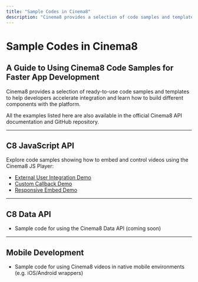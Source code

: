 ```yaml
---
title: "Sample Codes in Cinema8"
description: "Cinema8 provides a selection of code samples and templates to help accelerate your app development. Browse the sample code to learn how to build different components for your applications."
---
```



# Sample Codes in Cinema8

## A Guide to Using Cinema8 Code Samples for Faster App Development

Cinema8 provides a selection of ready-to-use code samples and templates to help developers accelerate integration and learn how to build different components with the platform.

<Callout type="info">
All the examples listed here are also available in the official Cinema8 API documentation and GitHub repository.
</Callout>

---

## C8 JavaScript API

Explore code samples showing how to embed and control videos using the Cinema8 JS Player:

- [External User Integration Demo](https://github.com/cinema8/player.js/tree/master/codesamples/c8_js_api_demo_external_user)
- [Custom Callback Demo](https://github.com/cinema8/player.js/tree/master/codesamples/cinema8-js-api-demo-customcallback)
- [Responsive Embed Demo](https://github.com/cinema8/player.js/tree/master/codesamples/cinema8_js_api_demo-responsive)

---

## C8 Data API

- Sample code for using the Cinema8 Data API (coming soon)

---

## Mobile Development

- Sample code for using Cinema8 videos in native mobile environments (e.g. iOS/Android wrappers)

